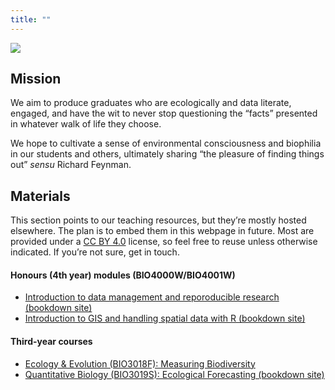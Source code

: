 ```yaml
---
title: ""
---
```


::: column-margin
![](Hypodiscus%20aristatus.jpg)
:::

## Mission

We aim to produce graduates who are ecologically and data literate, engaged, and have the wit to never stop questioning the "facts" presented in whatever walk of life they choose.

We hope to cultivate a sense of environmental consciousness and biophilia in our students and others, ultimately sharing "the pleasure of finding things out" *sensu* Richard Feynman.

## Materials

This section points to our teaching resources, but they're mostly hosted elsewhere. The plan is to embed them in this webpage in future. Most are provided under a [CC BY 4.0](https://creativecommons.org/licenses/by/4.0/) license, so feel free to reuse unless otherwise indicated. If you're not sure, get in touch.

#### Honours (4th year) modules (BIO4000W/BIO4001W)

-   [Introduction to data management and reporoducible research (bookdown site)](https://www.ecologi.st/data-management/)
-   [Introduction to GIS and handling spatial data with R (bookdown site)](https://www.ecologi.st/spatial-r/)

#### Third-year courses

-   [Ecology & Evolution (BIO3018F): Measuring Biodiversity](/teaching/bio3018f/)
-   [Quantitative Biology (BIO3019S): Ecological Forecasting (bookdown site)](https://www.ecologi.st/BIO3019S_Ecoforecasting/)

